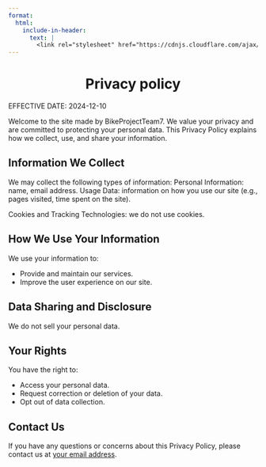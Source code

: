 ```yaml
---
format:
  html:
    include-in-header:
      text: |
        <link rel="stylesheet" href="https://cdnjs.cloudflare.com/ajax/libs/font-awesome/6.5.1/css/all.min.css">
---
```


<div style="text-align: center;">
<h1>Privacy policy <i class="fas fa-lock"></i></h1>
</div>

<p class = "text"> EFFECTIVE DATE: 2024-12-10 </p>

<p class = "text"> Welcome to the site made by BikeProjectTeam7. We value your privacy and are committed to protecting your personal data. This Privacy Policy explains how we collect, use, and share your information. </p>

## Information We Collect

<p class = "text"> We may collect the following types of information:
Personal Information: name, email address.
Usage Data: information on how you use our site (e.g., pages visited, time spent on the site). </p>

<p class = "text">  Cookies and Tracking Technologies: we do not use cookies. </p>

## How We Use Your Information

<p class = "text">  We use your information to: </p>

<ul class = "text">
    <li>Provide and maintain our services.</li>
    <li>Improve the user experience on our site.</li>
</ul>

## Data Sharing and Disclosure

<p class = "text">  We do not sell your personal data. </p>

## Your Rights

<p class = "text"> You have the right to: </p>

<ul class = "text"> 
    <li>Access your personal data.</li>
    <li>Request correction or deletion of your data.</li>
    <li>Opt out of data collection. </li>
</ul>

## Contact Us

<p class = "text"> If you have any questions or concerns about this Privacy Policy, please contact us at <a href="about_us.html#mail">your email address</a>. </p>

